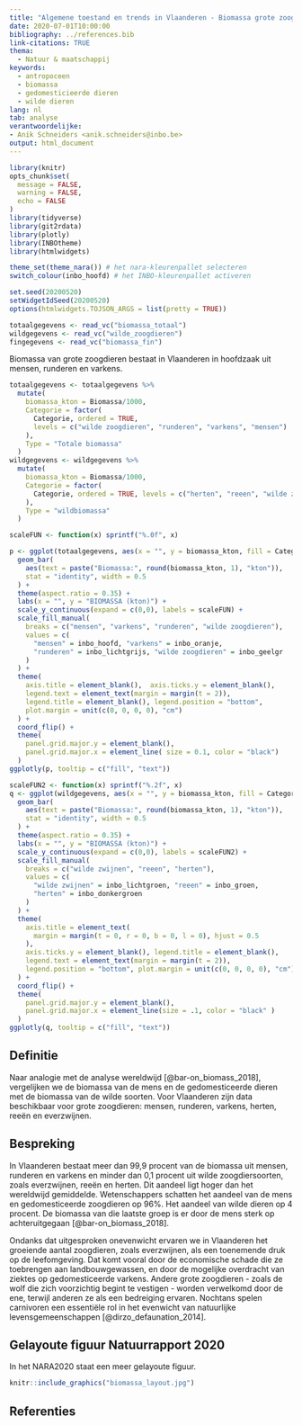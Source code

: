 ```yaml
---
title: "Algemene toestand en trends in Vlaanderen - Biomassa grote zoogdieren"
date: 2020-07-01T10:00:00
bibliography: ../references.bib
link-citations: TRUE
thema:
  - Natuur & maatschappij
keywords:
  - antropoceen
  - biomassa
  - gedomesticieerde dieren
  - wilde dieren
lang: nl
tab: analyse
verantwoordelijke:
- Anik Schneiders <anik.schneiders@inbo.be>
output: html_document
---
```



```r
library(knitr)
opts_chunk$set(
  message = FALSE,
  warning = FALSE,
  echo = FALSE
)
library(tidyverse)
library(git2rdata)
library(plotly)
library(INBOtheme)
library(htmlwidgets)

theme_set(theme_nara()) # het nara-kleurenpallet selecteren
switch_colour(inbo_hoofd) # het INBO-kleurenpallet activeren

set.seed(20200520)
setWidgetIdSeed(20200520)
options(htmlwidgets.TOJSON_ARGS = list(pretty = TRUE))
```

```r
totaalgegevens <- read_vc("biomassa_totaal")
wildgegevens <- read_vc("wilde_zoogdieren")
fingegevens <- read_vc("biomassa_fin")
```

Biomassa van grote zoogdieren bestaat in Vlaanderen in hoofdzaak uit mensen, runderen en varkens.

```r
totaalgegevens <- totaalgegevens %>%
  mutate(
    biomassa_kton = Biomassa/1000,
    Categorie = factor(
      Categorie, ordered = TRUE,
      levels = c("wilde zoogdieren", "runderen", "varkens", "mensen")
    ),
    Type = "Totale biomassa"
  )
wildgegevens <- wildgegevens %>%
  mutate(
    biomassa_kton = Biomassa/1000,
    Categorie = factor(
      Categorie, ordered = TRUE, levels = c("herten", "reeen", "wilde zwijnen")
    ),
    Type = "wildbiomassa"
  )

scaleFUN <- function(x) sprintf("%.0f", x)

p <- ggplot(totaalgegevens, aes(x = "", y = biomassa_kton, fill = Categorie)) +
  geom_bar(
    aes(text = paste("Biomassa:", round(biomassa_kton, 1), "kton")),
    stat = "identity", width = 0.5
  ) +
  theme(aspect.ratio = 0.35) +
  labs(x = "", y = "BIOMASSA (kton)") +
  scale_y_continuous(expand = c(0,0), labels = scaleFUN) +
  scale_fill_manual(
    breaks = c("mensen", "varkens", "runderen", "wilde zoogdieren"),
    values = c(
      "mensen" = inbo_hoofd, "varkens" = inbo_oranje,
      "runderen" = inbo_lichtgrijs, "wilde zoogdieren" = inbo_geelgr
    )
  ) +
  theme(
    axis.title = element_blank(),  axis.ticks.y = element_blank(),
    legend.text = element_text(margin = margin(t = 2)),
    legend.title = element_blank(), legend.position = "bottom",
    plot.margin = unit(c(0, 0, 0, 0), "cm")
  ) +
  coord_flip() + 
  theme(
    panel.grid.major.y = element_blank(),
    panel.grid.major.x = element_line( size = 0.1, color = "black")
  )
ggplotly(p, tooltip = c("fill", "text"))
```
```r
scaleFUN2 <- function(x) sprintf("%.2f", x)
q <- ggplot(wildgegevens, aes(x = "", y = biomassa_kton, fill = Categorie)) +
  geom_bar(
    aes(text = paste("Biomassa:", round(biomassa_kton, 1), "kton")),
    stat = "identity", width = 0.5
  ) +
  theme(aspect.ratio = 0.35) +
  labs(x = "", y = "BIOMASSA (kton)") +
  scale_y_continuous(expand = c(0,0), labels = scaleFUN2) +
  scale_fill_manual(
    breaks = c("wilde zwijnen", "reeen", "herten"),
    values = c(
      "wilde zwijnen" = inbo_lichtgroen, "reeen" = inbo_groen,
      "herten" = inbo_donkergroen
    )
  ) +
  theme(
    axis.title = element_text(
      margin = margin(t = 0, r = 0, b = 0, l = 0), hjust = 0.5
    ), 
    axis.ticks.y = element_blank(), legend.title = element_blank(),
    legend.text = element_text(margin = margin(t = 2)),
    legend.position = "bottom", plot.margin = unit(c(0, 0, 0, 0), "cm")
  ) +
  coord_flip() + 
  theme(
    panel.grid.major.y = element_blank(),
    panel.grid.major.x = element_line(size = .1, color = "black" )
  )
ggplotly(q, tooltip = c("fill", "text"))
```

## Definitie

Naar analogie met de analyse wereldwijd [@bar-on_biomass_2018], vergelijken we de biomassa van de mens en de gedomesticeerde dieren met de biomassa van de wilde soorten. Voor Vlaanderen zijn data beschikbaar voor grote zoogdieren: mensen, runderen, varkens, herten, reeën en everzwijnen.

## Bespreking

In Vlaanderen bestaat meer dan 99,9 procent van de biomassa uit mensen, runderen en varkens en minder dan 0,1 procent uit wilde zoogdiersoorten, zoals everzwijnen, reeën en herten. 
Dit aandeel ligt hoger dan het wereldwijd gemiddelde. Wetenschappers schatten het aandeel van de mens en gedomesticeerde zoogdieren op 96%. Het aandeel van wilde dieren op 4 procent. 
De biomassa van die laatste groep is er door de mens sterk op achteruitgegaan [@bar-on_biomass_2018].  

Ondanks dat uitgesproken onevenwicht ervaren we in Vlaanderen het groeiende aantal zoogdieren, zoals everzwijnen, als een toenemende druk op de leefomgeving. 
Dat komt vooral door de economische schade die ze toebrengen aan landbouwgewassen, en door de mogelijke overdracht van ziektes op gedomesticeerde varkens. 
Andere grote zoogdieren - zoals de wolf die zich voorzichtig begint te vestigen - worden verwelkomd door de ene, terwijl anderen ze als een bedreiging ervaren. 
Nochtans spelen carnivoren een essentiële rol in het evenwicht van natuurlijke levensgemeenschappen [@dirzo_defaunation_2014].

## Gelayoute figuur Natuurrapport 2020

In het NARA2020 staat een meer gelayoute figuur. 

```r
knitr::include_graphics("biomassa_layout.jpg")
```

## Referenties
